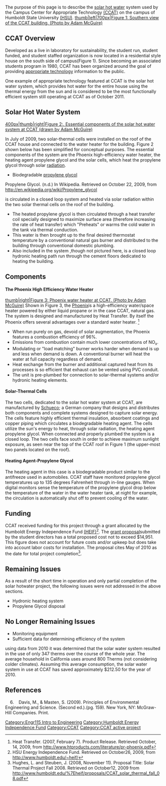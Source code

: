 {{TOC right}}
The purpose of this page is to describe the [[solar hot water]] system used by the Campus Center for Appropriate Technology [http://www.humboldt.edu/~ccat/ (CCAT)] on the campus of Humboldt State University [http://www.humboldt.edu (HSU)].
[[image:Roofview.JPG|thumb|left|700px|Figure 1: Southern view of the CCAT building. (Photo by Adam McGuire)]]

=='''CCAT Overview'''==
Developed as a live in laboratory for sustainability, the student run, student funded, and student staffed organization is now located in a residential style house on the south side of campus(Figure 1).  Since becoming an associated students program in 1980, CCAT has been organized around the goal of providing [[appropriate technology]] information to the public.

One example of appropriate technology featured at CCAT is the solar hot water system, which provides hot water for the entire house using the thermal energy from the sun and is considered to be the most functionally efficient system still operating at CCAT as of October 2011.

=='''Solar Hot Water System'''==

[[image: CCAT_Solar_Hot_water.JPG|400px|thumb|right|Figure 2:. Essential components of the solar hot water system at CCAT (drawn by Adam McGuire)]]

In July of 2009, two solar-thermal cells were installed on the roof of the CCAT house and connected to the water heater for the building.  Figure 2 shown below has been simplified for conceptual purposes.  The essential components of the system are the Phoenix high-efficiency water heater, the heating agent propylene glycol and the solar cells, which heat the propylene glycol through solar [[Renewable_Energy_Dictionary#R| radiation]].
*Biodegradable [http://en.wikipedia.org/wiki/Propylene_glycol propylene glycol]<ref>
Propylene Glycol. (n.d.) In Wikipedia. Retrieved on October 22, 2009, from http://en.wikipedia.org/wiki/Propylene_glycol
</ref> is circulated in a closed loop system and heated via solar radiation within the two solar thermal cells on the roof of the building. 
* The heated propylene glycol is then circulated through a heat transfer coil specially designed to maximize surface area (therefore increasing the rate of heat transfer) which "Preheats" or warms the cold water in the tank via thermal conduction.
*This water is then brought up to the final desired thermostat temperature by a conventional natural gas burner and distributed to the building through conventional domestic plumbing.  
*Also included in the system ,though not pictured here, is a closed loop hydronic heating path run through the cement floors dedicated to heating the building.

=='''Components'''==

====The Phoenix High Efficiency Water Heater====
[[image:Ccat1.JPG|thumb|right|Figure 3: Phoenix water heater at CCAT. (Photo by Adam McGuire)]]
Shown in Figure 3, the [http://www.htproducts.com/literature/pr-phoenix.pdf Phoenix]is a high-efficiency water/space heater powered by either liquid propane or in the case CCAT, natural gas. The system is designed and manufactured by Heat Transfer.  By itself the Phoenix offers several advantages over a standard water heater. <ref>
Heat Transfer. (2007, February 7). Product Release. Retrieved October, 14, 2009, from http://www.htproducts.com/literature/pr-phoenix.pdf
</ref>
*When run purely on gas, devoid of solar augmentation, the Phoenix features a combustion efficiency of 96%.
*Emissions from combustion contain much lower concentrations of NO<sub>x</sub>.
*Modulating or "load matching" burner works harder when demand is up and less when demand is down. A conventional burner will heat the water at full capacity regardless of demand.
*Heat exchange from the burner and additional captured heat from its processes is so efficient that exhaust can be vented using PVC conduit. 
*The unit is pre-plumbed for connection to solar-thermal systems and/or hydronic heating elements.

====Solar-Thermal Cells====
The two cells, dedicated to the solar hot water system at CCAT, are manufactured by [http://www.schueco.com/web/us/residential/products/Solar_Energy_Products Schueco]; a German company that designs and distributes  both components and complete systems designed to capture solar energy.  The cells feature highly efficient thermal insulation, absorbent coatings and copper piping which circulates a biodegradable heating agent.  The cells utilize the sun's energy to heat, through solar radiation, the heating agent propylene glycol.  When connected and properly plumbed the system is a closed loop. The two cells face south in order to achieve maximum sunlight exposure, as seen near the top of the CCAT roof in Figure 1 (the upper-most two panels located on the roof).

====Heating Agent-Propylene Glycol====
The heating agent in this case is a biodegradable product similar to the antifreeze used in automobiles.  CCAT staff have monitored propylene glycol temperatures up to 135 degrees Fahrenheit through in-line gauges.  When digital monitors sense the temperature of the propylene glycol drop below the temperature of the water in the water heater tank, at night for example, the circulation is automatically shut off to prevent cooling of the water.

=='''Funding'''==
CCAT received funding for this project through a grant allocated by the Humboldt Energy Independence Fund [http://www.humboldt.edu/~heif/ (HEIF)]<ref>
HSU Energy Independence Fund. Retrieved on October26, 2009, from http://www.humboldt.edu/~heif/
</ref>. The [http://www.humboldt.edu/%7Eheif/proposals/CCAT_solar_thermal_fall_08.pdf grant proposal]submitted by the student directors has a total proposed cost not to exceed $14,951. This figure does not account for future costs and/or upkeep but does take into account labor costs for installation. The proposal cites May of 2010 as the date for total project completion<ref>
Hughes, L. and Steuben, J. (2008, November 11). Proposal Title: Solar Thermal Project Fall 2008. Retrieved on October12, 2009 from http://www.humboldt.edu/%7Eheif/proposals/CCAT_solar_thermal_fall_08.pdf
</ref>.

=='''Remaining Issues'''==
As a result of the short time in operation and only partial completion of the solar hotwater project, the following issues were not addressed in the above sections. 
*Hydronic heating system 
*Propylene Glycol disposal

=='''No Longer Remaining Issues '''==
*Monitoring equipment 
*Sufficient data for determining efficiency of the system
using data from 2010 it was determined that the solar water system resulted in the use of only 347 therms over the course of the whole year. The average household in California uses around 800 Therms (not considering colder climates). Assuming this average consumption, the solar water system in use at CCAT has saved approximately $212.50 for the year of 2010.

== '''References'''  ==

<references />&nbsp;&nbsp; &nbsp;6. &nbsp; &nbsp;Davis, M., &amp; Masten, S. (2009). Principles of Environmental Engineering and Science. (Second ed.).(pg. 159). New York, NY: McGraw-Hill Companies. Print.


[[Category:Engr115 Intro to Engineering]]
[[Category:Humboldt Energy Independence Fund]]
[[Category:CCAT]]
[[Category:CCAT active project]]